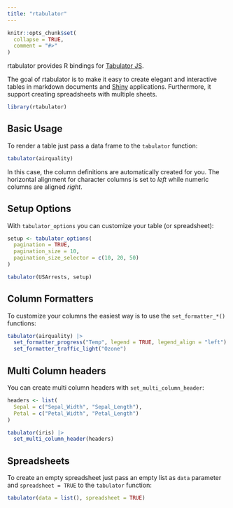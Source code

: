 ```yaml
---
title: "rtabulator"
---
```


```r
knitr::opts_chunk$set(
  collapse = TRUE,
  comment = "#>"
)
```

rtabulator provides R bindings for [Tabulator JS](https://tabulator.info/).

The goal of rtabulator is to make it easy to create elegant and interactive tables in markdown documents and [Shiny](https://shiny.posit.co/) applications. Furthermore, it support creating spreadsheets with multiple sheets.

```r
library(rtabulator)
```

## Basic Usage

To render a table just pass a data frame to the `tabulator` function:

```r
tabulator(airquality)
```

In this case, the column definitions are automatically created for you. The horizontal alignment for
character columns is set to _left_  while numeric columns are aligned _right_.

## Setup Options

With `tabulator_options` you can customize your table (or spreadsheet):

```r
setup <- tabulator_options(
  pagination = TRUE,
  pagination_size = 10,
  pagination_size_selector = c(10, 20, 50)
)

tabulator(USArrests, setup)
```

## Column Formatters

To customize your columns the easiest way is to use the `set_formatter_*()` functions: 

```r
tabulator(airquality) |>
  set_formatter_progress("Temp", legend = TRUE, legend_align = "left") |>
  set_formatter_traffic_light("Ozone")
```

## Multi Column headers

You can create multi column headers with `set_multi_column_header`:

```r
headers <- list(
  Sepal = c("Sepal_Width", "Sepal_Length"),
  Petal = c("Petal_Width", "Petal_Length")
)

tabulator(iris) |>
  set_multi_column_header(headers)
```

## Spreadsheets

To create an empty spreadsheet just pass an empty list as `data` parameter and `spreadsheet = TRUE`
to the `tabulator` function:

```r
tabulator(data = list(), spreadsheet = TRUE)
```

